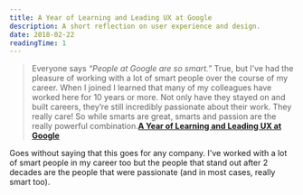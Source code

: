 ```yaml
---
title: A Year of Learning and Leading UX at Google
description: A short reflection on user experience and design.
date: 2018-02-22
readingTime: 1
---
```


>Everyone says <i>“People at Google are so smart.”</i> True, but I’ve had the pleasure of working with a lot of smart people over the course of my career. When I joined I learned that many of my colleagues have worked here for 10 years or more. Not only have they stayed on and built careers, they’re still incredibly passionate about their work. They really care! So while smarts are great, smarts and passion are the really powerful combination.**[A Year of Learning and Leading UX at Google](https://medium.com/google-design/a-year-of-learning-and-leading-ux-at-google-c81577b3cb56)**

Goes without saying that this goes for any company. I've worked with a lot of smart people in my career too but the people that stand out after 2 decades are the people that were passionate (and in most cases, really smart too).